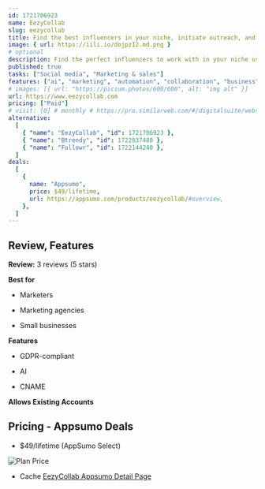 ```yaml
---
id: 1721706923
name: EezyCollab
slug: eezycollab
title: Find the best influencers in your niche, initiate outreach, and track profile metrics in one place
image: { url: https://iili.io/dojpzI2.md.png }
# optional
description: Find the perfect influencers to work with in your niche using custom AI search tags. Send bulk emails to every influencer on your list and track social metrics
published: true
tasks: ["Social media", "Marketing & sales"]
features: ["ai", "marketing", "automation", "collaboration", "business"]
# images: [{ url: "https://picsum.photos/600/600", alt: "img alt" }]
url: https://www.eezycollab.com
pricing: ["Paid"]
# visit: [0] # monthly # https://pro.similarweb.com/#/digitalsuite/websiteanalysis/home
alternative:
  [
    { "name": "EezyCollab", "id": 1721706923 },
    { "name": "Btrendy", "id": 1722837480 },
    { "name": "Followr", "id": 1722144240 },
  ]
deals:
  [
    {
      name: "Appsumo",
      price: $49/lifetime,
      url: https://appsumo.com/products/eezycollab/#overview,
    },
  ]
---
```


## Review, Features

**Review:** 3 reviews (5 stars)

**Best for**

- Marketers

- Marketing agencies

- Small businesses

**Features**

- GDPR-compliant

- AI

- CNAME

**Allows Existing Accounts**

## Pricing - Appsumo Deals

- $49/lifetime (AppSumo Select)

<Img src="https://iili.io/dolUvKQ.png" alt="Plan Price" />

- Cache [EezyCollab Appsumo Detail Page](https://iili.io/do8TSs4.png)
